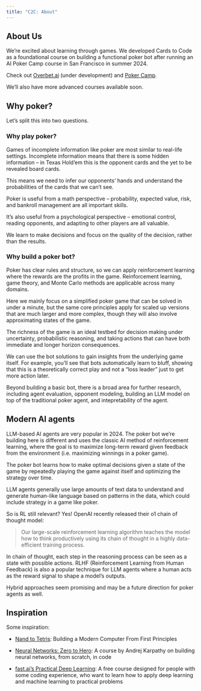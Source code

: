 ```yaml
---
title: "C2C: About"
---
```

## About Us
We're excited about learning through games. We developed Cards to Code as a foundational course on building a functional poker bot after running an AI Poker Camp course in San Francisco in summer 2024. 

Check out [Overbet.ai](https://overbet.ai) (under development) and [Poker Camp](https://poker.camp). 

We'll also have more advanced courses available soon. 

## Why poker? 
Let's split this into two questions. 

### Why play poker?
Games of incomplete information like poker are most similar to real-life settings. Incomplete information means that there is some hidden information -- in Texas Hold'em this is the opponent cards and the yet to be revealed board cards. 

This means we need to infer our opponents' hands and understand the probabilities of the cards that we can't see. 

Poker is useful from a math perspective -- probability, expected value, risk, and bankroll management are all important skills. 

It's also useful from a psychological perspective -- emotional control, reading opponents, and adapting to other players are all valuable. 

We learn to make decisions and focus on the quality of the decision, rather than the results. 

### Why build a poker bot? 
Poker has clear rules and structure, so we can apply reinforcement learning where the rewards are the profits in the game. Reinforcement learning, game theory, and Monte Carlo methods are applicable across many domains. 

Here we mainly focus on a simplified poker game that can be solved in under a minute, but the same core principles apply for scaled up versions that are much larger and more complex, though they will also involve approximating states of the game. 

The richness of the game is an ideal testbed for decision making under uncertainty, probabilistic reasoning, and taking actions that can have both immediate and longer horizon consequences. 

We can use the bot solutions to gain insights from the underlying game itself. For example, you'll see that bots automatically learn to bluff, showing that this is a theoretically correct play and not a "loss leader" just to get more action later. 

Beyond building a basic bot, there is a broad area for further research, including agent evaluation, opponent modeling, building an LLM model on top of the traditional poker agent, and intepretability of the agent. 

## Modern AI agents
LLM-based AI agents are very popular in 2024. The poker bot we’re building here is different and uses the classic AI method of reinforcement learning, where the goal is to maximize long-term reward given feedback from the environment (i.e. maximizing winnings in a poker game). 

The poker bot learns how to make optimal decisions given a state of the game by repeatedly playing the game against itself and optimizing the strategy over time. 

LLM agents generally use large amounts of text data to understand and generate human-like language based on patterns in the data, which could include strategy in a game like poker. 

So is RL still relevant? Yes! OpenAI recently released their o1 chain of thought model: 

> Our large-scale reinforcement learning algorithm teaches the model how to think productively using its chain of thought in a highly data-efficient training process.

In chain of thought, each step in the reasoning process can be seen as a state with possible actions. RLHF (Reinforcement Learning from Human Feedback) is also a popular technique for LLM agents where a human acts as the reward signal to shape a model’s outputs.

Hybrid approaches seem promising and may be a future direction for poker agents as well. 

## Inspiration
Some inspiration: 

- [Nand to Tetris](https://www.nand2tetris.org/): Building a Modern Computer From First Principles 

- [Neural Networks: Zero to Hero](https://karpathy.ai/zero-to-hero.html): A course by Andrej Karpathy on building neural networks, from scratch, in code

- [fast.ai's Practical Deep Learning](https://course.fast.ai/): A free course designed for people with some coding experience, who want to learn how to apply deep learning and machine learning to practical problems